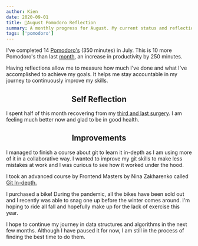 ```yaml
---
author: Kien
date: 2020-09-01
title: 🍅August Pomodoro Reflection
summary: A monthly progress for August. My current status and reflection on my productivity, goals and achievements.
tags: ['pomodoro']
---
```



<PomodoroChartAug />

I've completed 14 [Pomodoro's](/022-pomodoro-technique/) (350 minutes) in July. This is 10 more Pomodoro's than last [month](/097-july-2020-pomodoro/), an increase in productivity by 250 minutes.

Having reflections allow me to measure how much I've done and what I've accomplished to achieve my goals. It helps me stay accountable in my journey to continuously improve my skills.

<PomodoroDonutAug />

## <center>Self Reflection</center>

I spent half of this month recovering from my [third and last surgery](/098-closing-chapter/). I am feeling much better now and glad to be in good health.

## <center>Improvements</center>

I managed to finish a course about git to learn it in-depth as I am using more of it in a collaborative way. I wanted to improve my git skills to make less mistakes at work and I was curious to see how it worked under the hood.

I took an advanced course by Frontend Masters by Nina Zakharenko called <a href="https://frontendmasters.com/courses/git-in-depth/introduction/" target="_blank">Git In-depth.</a>

I purchased a bike! During the pandemic, all the bikes have been sold out and I recently was able to snag one up before the winter comes around. I'm hoping to ride all fall and hopefully make up for the lack of exercise this year.

I hope to continue my journey in data structures and algorithms in the next few months. Although I have paused it for now, I am still in the process of finding the best time to do them.
